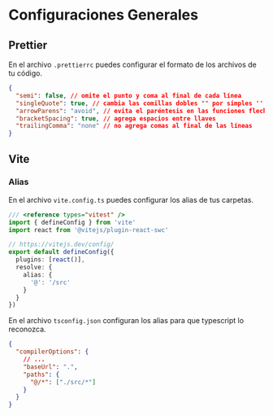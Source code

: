 # Configuraciones Generales

## Prettier

En el archivo `.prettierrc` puedes configurar el formato de los archivos de tu código.

```json copy showLineNumbers filename=".prettierrc"
{
  "semi": false, // omite el punto y coma al final de cada línea
  "singleQuote": true, // cambia las comillas dobles "" por simples ''
  "arrowParens": "avoid", // evita el paréntesis en las funciones flechas con un parámetro
  "bracketSpacing": true, // agrega espacios entre llaves
  "trailingComma": "none" // no agrega comas al final de las líneas
}
```

## Vite

### Alias

En el archivo `vite.config.ts` puedes configurar los alias de tus carpetas.

```ts {8-12} copy showLineNumbers filename="vite.config.ts"
/// <reference types="vitest" />
import { defineConfig } from 'vite'
import react from '@vitejs/plugin-react-swc'

// https://vitejs.dev/config/
export default defineConfig({
  plugins: [react()],
  resolve: {
    alias: {
      '@': '/src'
    }
  }
})
```

En el archivo `tsconfig.json` configuran los alias para que typescript lo reconozca.

```json {4-7} copy showLineNumbers filename="tsconfig.json"
{
  "compilerOptions": {
    // ...
    "baseUrl": ".",
    "paths": {
      "@/*": ["./src/*"]
    }
  }
}
```
